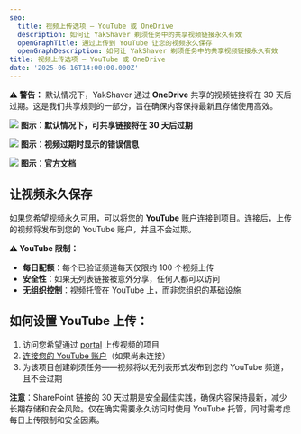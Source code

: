 ```yaml
---
seo:
  title: 视频上传选项 – YouTube 或 OneDrive
  description: 如何让 YakShaver 剃须任务中的共享视频链接永久有效
  openGraphTitle: 通过上传到 YouTube 让您的视频永久保存
  openGraphDescription: 如何让 YakShaver 剃须任务中的共享视频链接永久有效
title: 视频上传选项 – YouTube 或 OneDrive
date: '2025-06-16T14:00:00.000Z'
---
```


**⚠️ 警告：** 默认情况下，YakShaver 通过 **OneDrive** 共享的视频链接将在 30 天后过期。这是我们共享规则的一部分，旨在确保内容保持最新且存储使用高效。

![](/30-day-expire-settings.png)
**图示：默认情况下，可共享链接将在 30 天后过期**

![](/video-expired.png)
**图示：视频过期时显示的错误信息**

![](/remarks-official-documentation.png)
**图示：[官方文档](https://learn.microsoft.com/en-us/graph/api/driveitem-createlink?view=graph-rest-1.0&tabs=csharp#remarks)**

## 让视频永久保存

如果您希望视频永久可用，可以将您的 **YouTube** 账户连接到项目。连接后，上传的视频将发布到您的 YouTube 账户，并且不会过期。

**⚠️ YouTube 限制：**
- **每日配额**：每个已验证频道每天仅限约 100 个视频上传
- **安全性**：如果无列表链接被意外分享，任何人都可以访问
- **无组织控制**：视频托管在 YouTube 上，而非您组织的基础设施

## 如何设置 YouTube 上传：

1. 访问您希望通过 [portal](https://portal.yakshaver.ai/settings/projects) 上传视频的项目
2. [连接您的 YouTube 账户](/docs/connect-your-youtube-channel-to-a-project)（如果尚未连接）
3. 为该项目创建剃须任务——视频将以无列表形式发布到您的 YouTube 频道，且不会过期

**注意**：SharePoint 链接的 30 天过期是安全最佳实践，确保内容保持最新，减少长期存储和安全风险。仅在确实需要永久访问时使用 YouTube 托管，同时需考虑每日上传限制和安全因素。